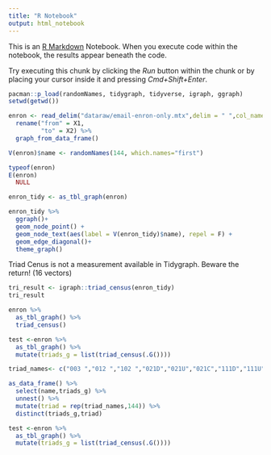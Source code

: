 ```yaml
---
title: "R Notebook"
output: html_notebook
---
```


This is an [R Markdown](http://rmarkdown.rstudio.com) Notebook. When you execute code within the notebook, the results appear beneath the code. 

Try executing this chunk by clicking the *Run* button within the chunk or by placing your cursor inside it and pressing *Cmd+Shift+Enter*. 
```r
pacman::p_load(randomNames, tidygraph, tidyverse, igraph, ggraph)
setwd(getwd())
```

```r
enron <- read_delim("dataraw/email-enron-only.mtx",delim = " ",col_names = F) %>% 
  rename("from" = X1,
         "to" = X2) %>% 
  graph_from_data_frame()

V(enron)$name <- randomNames(144, which.names="first")
```
```r
typeof(enron)
E(enron)
  NULL
```

```r
enron_tidy <- as_tbl_graph(enron)
```


```r
enron_tidy %>% 
  ggraph()+
  geom_node_point() + 
  geom_node_text(aes(label = V(enron_tidy)$name), repel = F) +
  geom_edge_diagonal()+
  theme_graph()
```


Triad Cenus is not a measurement available in Tidygraph. Beware the return! (16 vectors)
```r
tri_result <- igraph::triad_census(enron_tidy)
tri_result
```

```r
enron %>% 
  as_tbl_graph() %>% 
  triad_census()

```


```r
test <-enron %>%
  as_tbl_graph() %>%
  mutate(triads_g = list(triad_census(.G()))) 

triad_names<- c("003 ","012 ","102 ","021D","021U","021C","111D","111U","030T","030C","201 ","120D","120U","120C","210 ","300 ")

as_data_frame() %>% 
  select(name,triads_g) %>% 
  unnest() %>% 
  mutate(triad = rep(triad_names,144)) %>% 
  distinct(triads_g,triad)
```

```r
test <-enron %>%
  as_tbl_graph() %>%
  mutate(triads_g = list(triad_census(.G()))) 
```

